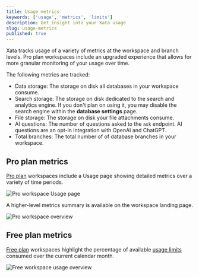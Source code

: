 ```yaml
---
title: Usage metrics
keywords: ['usage', 'metrics', 'limits']
description: Get insight into your Xata usage
slug: usage-metrics
published: true
---
```


Xata tracks usage of a variety of metrics at the workspace and branch levels. Pro plan workspaces include an upgraded experience that allows for more granular monitoring of your usage over time.

The following metrics are tracked:

- Data storage: The storage on disk all databases in your workspace consume.
- Search storage: The storage on disk dedicated to the search and analytics engine. If you don't plan on using it, you may disable the search engine within the **database settings** page.
- File storage: The storage on disk your file attachments consume.
- AI questions: The number of questions asked to the `ask` endpoint. AI questions are an opt-in integration with OpenAI and ChatGPT.
- Total branches: The total number of of database branches in your workspace.

## Pro plan metrics

[Pro plan](/docs/concepts/pricing#pro-plan) workspaces include a Usage page showing detailed metrics over a variety of time periods.

![Pro workspace Usage page](images/pro-usage-details.png)

A higher-level metrics summary is available on the workspace landing page.

![Pro workspace overview](images/pro-usage-overview.png)

## Free plan metrics

[Free plan](/docs/concepts/pricing#free-plan) workspaces highlight the percentage of available [usage limits](/docs/concepts/pricing#pricing-plans) consumed over the current calendar month.

![Free workspace usage overview](images/free-usage-overview.png)

